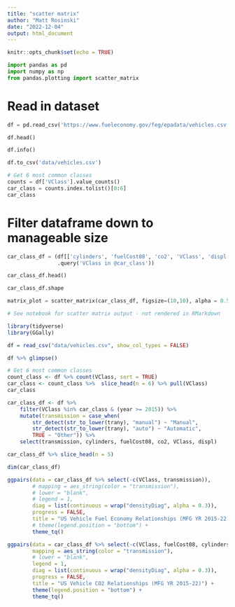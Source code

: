 ---
title: "scatter matrix"
author: "Matt Rosinski"
date: "2022-12-04"
output: html_document
---

```{r setup, include=FALSE}
knitr::opts_chunk$set(echo = TRUE)
```

```{python}
import pandas as pd
import numpy as np
from pandas.plotting import scatter_matrix

```

# Read in dataset
```{python}
df = pd.read_csv('https://www.fueleconomy.gov/feg/epadata/vehicles.csv')

df.head()

df.info()

df.to_csv('data/vehicles.csv')

```

```{python}
# Get 6 most common classes
counts = df['VClass'].value_counts()
car_class = counts.index.tolist()[0:6]
car_class

```

# Filter dataframe down to manageable size
```{python}
car_class_df = (df[['cylinders', 'fuelCost08', 'co2', 'VClass', 'displ']]
                .query('VClass in @car_class'))

car_class_df.head()

car_class_df.shape

matrix_plot = scatter_matrix(car_class_df, figsize=(10,10), alpha = 0.5)

# See notebook for scatter matrix output - not rendered in RMarkdown

```

```{r}
library(tidyverse)
library(GGally)

df = read_csv("data/vehicles.csv", show_col_types = FALSE)

df %>% glimpse()

# Get 6 most common classes
count_class <- df %>% count(VClass, sort = TRUE)
car_class <- count_class %>%  slice_head(n = 6) %>% pull(VClass)
car_class

car_class_df <- df %>% 
    filter(VClass %in% car_class & (year >= 2015)) %>% 
    mutate(transmission = case_when(
        str_detect(str_to_lower(trany), "manual") ~ "Manual",
        str_detect(str_to_lower(trany), "auto") ~ "Automatic",
        TRUE ~ "Other")) %>% 
    select(transmission, cylinders, fuelCost08, co2, VClass, displ)

car_class_df %>% slice_head(n = 5)

dim(car_class_df)

ggpairs(data = car_class_df %>% select(-c(VClass, transmission)), 
        # mapping = aes_string(color = "transmission"),
        # lower = "blank",
        # legend = 1,
        diag = list(continuous = wrap("densityDiag", alpha = 0.3)),
        progress = FALSE, 
        title = "US Vehicle Fuel Economy Relationships (MFG YR 2015-22)") +
        # theme(legend.position = "bottom") +
        theme_tq()

ggpairs(data = car_class_df %>% select(-c(VClass, fuelCost08, cylinders)),
        mapping = aes_string(color = "transmission"),
        # lower = "blank",
        legend = 1,
        diag = list(continuous = wrap("densityDiag", alpha = 0.3)),
        progress = FALSE, 
        title = "US Vehicle CO2 Relationships (MFG YR 2015-22)") +
        theme(legend.position = "bottom") +
        theme_tq()




```

